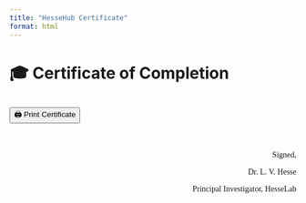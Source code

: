 ```yaml
---
title: "HesseHub Certificate"
format: html
---
```


```{=html}
<h1>🎓 Certificate of Completion</h1>

<p id="intro" style="text-align: center; font-size: 1.25rem; margin: 2rem 0;"></p>

<ul id="badge-list" style="text-align: center;"></ul>

<div id="date" style="text-align: center; margin-top: 2rem;"></div>

<button onclick="window.print()">🖨️ Print Certificate</button>

<div id="signature" style="text-align: right; margin-top: 3rem; font-family: 'Cursive';">
  <p>Signed,</p>
  <p>Dr. L. V. Hesse</p>
  <p>Principal Investigator, HesseLab</p>
</div>

<script>
const badgeNames = {
  "script-sorcerer": "🏗️ Script Sorcerer",
  "web-wrangler": "📥 Web Wrangler",
  "clean-commander": "🧼 Clean Commander",
  "taxon-tamer": "🧬 Taxon Tamer",
  "function-forger": "🔥 Function Forger"
};

let name = localStorage.getItem("hessehub-name") || prompt("Enter your name for this certificate:");
if (name) {
  localStorage.setItem("hessehub-name", name);
}

const today = new Date();
const dateStr = today.toLocaleDateString(undefined, {
  year: "numeric", month: "long", day: "numeric"
});

document.getElementById("intro").innerHTML = `This is to certify that <strong>${name}</strong> has successfully earned the following badges during their internship at <strong>HesseHub</strong>.`;

const earned = JSON.parse(localStorage.getItem('badges') || '[]');
const list = document.getElementById("badge-list");
earned.forEach(badge => {
  const li = document.createElement("li");
  li.textContent = badgeNames[badge] || badge;
  list.appendChild(li);
});

document.getElementById("date").innerHTML = `<em>Awarded on ${dateStr}</em>`;
</script>
```
